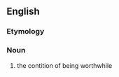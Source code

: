 ==English==
===Etymology===
{{suffix|worthwhile|ness}}

===Noun===
{{en-noun|-}}
#the contition of being worthwhile